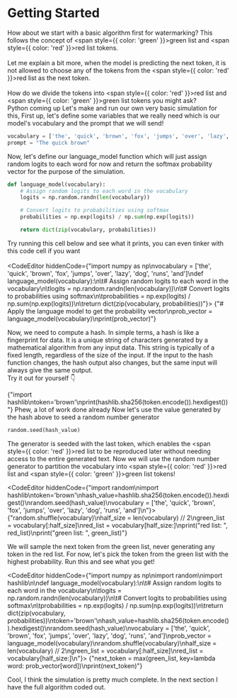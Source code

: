 
# Getting Started
How about we start with a basic algorithm first for watermarking?
This follows the concept of <span style={{ color: 'green' }}>green</span> list and <span style={{ color: 'red' }}>red</span> list tokens.<br/><br/>
Let me explain a bit more, when the model is predicting the next token, it is not allowed to choose any of the tokens from the <span style={{ color: 'red' }}>red</span> list as the next token. <br/><br/>
How do we divide the tokens into <span style={{ color: 'red' }}>red</span> list and <span style={{ color: 'green' }}>green</span> list tokens you might ask?<br/>
<Callout emoji="⚠️">
    Python coming up
</Callout>
Let's make and run our own very basic simulation for this,
First up, let's define some variables that we really need which is our model's vocabulary and the prompt that we will send!
```python
vocabulary = ['the', 'quick', 'brown', 'fox', 'jumps', 'over', 'lazy', 'dog', 'runs', 'and']
prompt = "The quick brown"
```
Now, let's define our language_model function which will just assign random logits to each word for now and return the softmax probability vector for the purpose of the simulation.

```python
def language_model(vocabulary):
    # Assign random logits to each word in the vocabulary
    logits = np.random.randn(len(vocabulary))

    # Convert logits to probabilities using softmax
    probabilities = np.exp(logits) / np.sum(np.exp(logits))

    return dict(zip(vocabulary, probabilities))
```
Try running this cell below and see what it prints, you can even tinker with this code cell if you want<br/><br/>
<CodeEditor hiddenCode={"import numpy as np\nvocabulary = ['the', 'quick', 'brown', 'fox', 'jumps', 'over', 'lazy', 'dog', 'runs', 'and']\ndef language_model(vocabulary):\n\t# Assign random logits to each word in the vocabulary\n\tlogits = np.random.randn(len(vocabulary))\n\t# Convert logits to probabilities using softmax\n\tprobabilities = np.exp(logits) / np.sum(np.exp(logits))\n\treturn dict(zip(vocabulary, probabilities))"}>
{"# Apply the language model to get the probability vector\nprob_vector = language_model(vocabulary)\nprint(prob_vector)"}
</CodeEditor>

Now, we need to compute a hash. In simple terms, a hash is like a fingerprint for data. It is a unique string of characters generated by a mathematical algorithm from any input data. This string is typically of a fixed length, regardless of the size of the input. If the input to the hash function changes, the hash output also changes, but the same input will always give the same output.<br/>
Try it out for yourself 👇

<CodeEditor>
    {"import hashlib\ntoken='brown'\nprint(hashlib.sha256(token.encode()).hexdigest())"}
</CodeEditor>
Phew, a lot of work done already
Now let's use the value generated by the hash above to seed a random number generator

```python
random.seed(hash_value)
```
The generator is seeded with the last token, which enables the <span style={{ color: 'red' }}>red</span> list to be reproduced later without needing access to the entire generated text.
Now we will use the random number generator to partition the vocabulary into <span style={{ color: 'red' }}>red</span> list and <span style={{ color: 'green' }}>green</span> list tokens!

<CodeEditor hiddenCode={"import random\nimport hashlib\ntoken='brown'\nhash_value=hashlib.sha256(token.encode()).hexdigest()\nrandom.seed(hash_value)\nvocabulary = ['the', 'quick', 'brown', 'fox', 'jumps', 'over', 'lazy', 'dog', 'runs', 'and']\n"}>
    {"random.shuffle(vocabulary)\nhalf_size = len(vocabulary) // 2\ngreen_list = vocabulary[:half_size]\nred_list = vocabulary[half_size:]\nprint(\"red list: \", red_list)\nprint(\"green list: \", green_list)"}
</CodeEditor>

We will sample the next token from the green list, never generating any token in the red list. For now, let's pick the token from the green list with the highest probability.
Run this and see what you get!

<CodeEditor hiddenCode={"import numpy as np\nimport random\nimport hashlib\n\ndef language_model(vocabulary):\n\t# Assign random logits to each word in the vocabulary\n\tlogits = np.random.randn(len(vocabulary))\n\t# Convert logits to probabilities using softmax\n\tprobabilities = np.exp(logits) / np.sum(np.exp(logits))\n\treturn dict(zip(vocabulary, probabilities))\ntoken='brown'\nhash_value=hashlib.sha256(token.encode()).hexdigest()\nrandom.seed(hash_value)\nvocabulary = ['the', 'quick', 'brown', 'fox', 'jumps', 'over', 'lazy', 'dog', 'runs', 'and']\nprob_vector = language_model(vocabulary)\nrandom.shuffle(vocabulary)\nhalf_size = len(vocabulary) // 2\ngreen_list = vocabulary[:half_size]\nred_list = vocabulary[half_size:]\n"}>
    {"next_token = max(green_list, key=lambda word: prob_vector[word])\nprint(next_token)"}
</CodeEditor>

Cool, I think the simulation is pretty much complete. In the next section I have the full algorithm coded out.